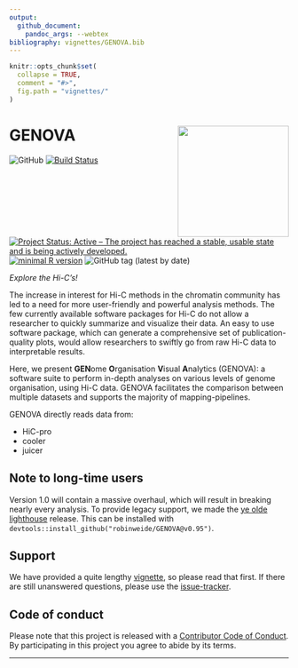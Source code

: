 ```yaml
---
output: 
  github_document:
    pandoc_args: --webtex
bibliography: vignettes/GENOVA.bib
---
```


<!-- README.md is generated from README.Rmd. Please edit that file -->

```r
knitr::opts_chunk$set(
  collapse = TRUE,
  comment = "#>",
  fig.path = "vignettes/"
)
```

# GENOVA <img src="vignettes/logo_GENOVA.png" align="right" alt="" width="200" />

![GitHub](https://img.shields.io/github/license/robinweide/GENOVA?color=succes?branch=dev)
[![Build Status](https://travis-ci.org/robinweide/tagmeppr.svg?branch=master)](https://travis-ci.org/robinweide/GENOVA)
[![Project Status: Active – The project has reached a stable, usable state and is being actively developed.](https://www.repostatus.org/badges/latest/active.svg)](https://www.repostatus.org/#active)
[![minimal R version](https://img.shields.io/badge/R%3E%3D-3.4.4-succes.svg)](https://cran.r-project.org/)
![GitHub tag (latest by date)](https://img.shields.io/github/v/tag/robinweide/GENOVA?color=succes)

*Explore the Hi-C's!*

The increase in interest for Hi-C methods in the chromatin community has led to a need for more user-friendly and powerful analysis methods. The few currently available software packages for Hi-C do not allow a researcher to quickly summarize and visualize their data. An easy to use software package, which can generate a comprehensive set of publication-quality plots, would allow researchers to swiftly go from raw Hi-C data to interpretable results. 

Here, we present **GEN**ome **O**rganisation **V**isual **A**nalytics (GENOVA): a software suite to perform in-depth analyses on various levels of genome organisation, using Hi-C data. GENOVA facilitates the comparison between multiple datasets and supports the majority of mapping-pipelines.

GENOVA directly reads data from:

- HiC-pro
- cooler
- juicer

## Note to long-time users
Version 1.0 will contain a massive overhaul, which will result in breaking nearly every analysis. To provide legacy support, we made the [ye olde lighthouse](https://github.com/robinweide/GENOVA/releases/tag/v0.95) release. This can be installed with `devtools::install_github("robinweide/GENOVA@v0.95")`.

## Support
We have provided a quite lengthy [vignette](https://github.com/robinweide/GENOVA/blob/master/vignettes/GENOVA_vignette.pdf), so please read that first. If there are still unanswered questions, please use the [issue-tracker](https://github.com/robinweide/GENOVA/issues).


## Code of conduct

Please note that this project is released with a [Contributor Code of Conduct](.github/CODE_OF_CONDUCT.md). By participating in this project you agree to abide by its terms.

---



